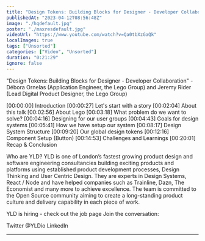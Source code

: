 ```yaml
---
title: "Design Tokens: Building Blocks for Designer - Developer Collaboration - DSL #7 - March 2023"
publishedAt: "2023-04-12T08:56:48Z"
image: "./hqdefault.jpg"
poster: "./maxresdefault.jpg"
videoUrl: "https://www.youtube.com/watch?v=Qa0tbXzGaQk"
localImages: true
tags: ["Unsorted"]
categories: ["Video", "Unsorted"]
duration: "0:21:29"
ignore: false
---
```


"Design Tokens: Building Blocks for Designer - Developer Collaboration" - Débora Ornelas (Application Engineer, the Lego Group) and Jeremy Rider (Lead Digital Product Designer, the Lego Group)

[00:00:00] Introduction
[00:00:27] Let's start with a story
[00:02:04] About this talk
[00:02:56] About Lego
[00:03:18] What problem do we want to solve?
[00:04:16] Designing for our user groups
[00:04:43] Goals for design systems
[00:05:41] How we have setup our system
[00:08:17] Design System Structure
[00:09:20] Our global design tokens
[00:12:16] Component Setup (Button)
[00:14:53] Challenges and Learnings
[00:20:01] Recap & Conclusion

Who are YLD?
YLD is one of London’s fastest growing product design and software engineering consultancies building exciting products and platforms using established product development processes, Design Thinking and User Centric Design. They are experts in Design Systems, React / Node and have helped companies such as Trainline, Dazn, The Economist and many more to achieve excellence.
The team is committed to the Open Source community aiming to create a long-standing product culture and delivery capability in each piece of work.

YLD is hiring - check out the job page
Join the conversation:

Twitter @YLDio
LinkedIn

---
